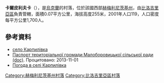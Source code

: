 {{coord|50|11|1|N|26|18|49|E|scale:100000|display=title}}

'''卡爾皮利夫卡'''（{{lang-uk|Карпилівка}}），是[[烏克蘭|烏克蘭]]的村落，位於該國西部[[赫梅利尼茨基州|赫梅利尼茨基州]]，由[[比洛吉里亞區|比洛吉里亞區]]負責管轄，面積0.07平方公里，海拔高度255米，2001年人口119，人口密度每平方公里1,700人。

==參考資料==
*[http://gska2.rada.gov.ua/pls/z7502/A005?rdat1=26.07.2008&rf7571=35383 село Карпилівка]{{dead link|date=2017年11月 |bot=InternetArchiveBot |fix-attempted=yes }}
* [https://web.archive.org/web/20131023100926/http://oblrada.km.ua/userfiles/%D0%BF%D0%B0%D1%81%D0%BF%D0%BE%D1%80%D1%82%20%D0%9C%D0%B0%D0%BB%D0%BE%D0%B1%D0%BE%D1%80%D0%BE%D0%B2%D0%B8%D1%86%D1%8C%D0%BA%D0%BE%D1%97%20%D1%81%D1%96%D0%BB%D1%8C%D1%81%D1%8C.doc Паспорт територіальної громади Малоборовицької сільської ради (doc)]. Процитовано: 2013-11-01
* [http://weather.in.ua/ua/hmel'nickaja/10202 Погода в селі Карпилівка]{{Wayback|url=http://weather.in.ua/ua/hmel%27nickaja/10202 |date=20111220095151 }}

{{DEFAULTSORT:Карпилівка}}
[[Category:赫梅利尼茨基州村落|Category:赫梅利尼茨基州村落]]
[[Category:比洛吉里亞區村落|Category:比洛吉里亞區村落]]


{{Khmelnytskyi-geo-stub}}